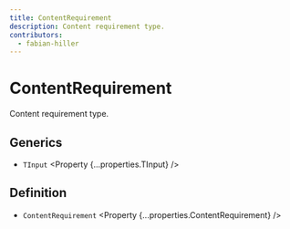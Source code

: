 ```yaml
---
title: ContentRequirement
description: Content requirement type.
contributors:
  - fabian-hiller
---
```



# ContentRequirement

Content requirement type.

## Generics

- `TInput` <Property {...properties.TInput} />

## Definition

- `ContentRequirement` <Property {...properties.ContentRequirement} />
